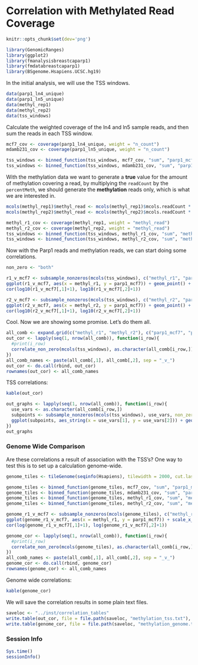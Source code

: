 <!--
% \VignetteEngine{knitr}
% \VignetteIndexEntry{fmanalysisbreastcaparp1: Methylation}
% \VignetteDepends{GenomicRanges, ggplot2, BSgenome.Hsapiens.UCSC.hg19, fmanalysisbreastcaparp1, fmdatabreastcaparp1}
% \VignettePackage{fmanalysisbreastcaparp1}
-->

# Correlation with Methylated Read Coverage

```r
knitr::opts_chunk$set(dev='png')
```

```r
library(GenomicRanges)
library(ggplot2)
library(fmanalysisbreastcaparp1)
library(fmdatabreastcaparp1)
library(BSgenome.Hsapiens.UCSC.hg19)
```

In the initial analysis, we will use the TSS windows. 

```r
data(parp1_ln4_unique)
data(parp1_ln5_unique)
data(methyl_rep1)
data(methyl_rep2)
data(tss_windows)
```

Calculate the weighted coverage of the ln4 and ln5 sample reads, and then sum the reads in each TSS window.

```r
mcf7_cov <- coverage(parp1_ln4_unique, weight = "n_count")
mdamb231_cov <- coverage(parp1_ln5_unique, weight = "n_count")

tss_windows <- binned_function(tss_windows, mcf7_cov, "sum", "parp1_mcf7")
tss_windows <- binned_function(tss_windows, mdamb231_cov, "sum", "parp1_mdamb231")
```

With the methylation data we want to generate a **true** value for the amount of methylation covering a read, by multiplying the `readCount` by the `percentMeth`, we should generate the **methylation** reads only, which is what we are interested in.

```r
mcols(methyl_rep1)$methyl_read <- mcols(methyl_rep1)$mcols.readCount * mcols(methyl_rep1)$mcols.percentMeth / 100
mcols(methyl_rep2)$methyl_read <- mcols(methyl_rep2)$mcols.readCount * mcols(methyl_rep2)$mcols.percentMeth / 100

methyl_r1_cov <- coverage(methyl_rep1, weight = "methyl_read")
methyl_r2_cov <- coverage(methyl_rep2, weight = "methyl_read")
tss_windows <- binned_function(tss_windows, methyl_r1_cov, "sum", "methyl_r1")
tss_windows <- binned_function(tss_windows, methyl_r2_cov, "sum", "methyl_r2")
```

Now with the Parp1 reads and methylation reads, we can start doing some correlations.


```r
non_zero <- "both"
```


```r
r1_v_mcf7 <- subsample_nonzeros(mcols(tss_windows), c("methyl_r1", "parp1_mcf7"), non_zero = non_zero, n_points = 10000)
ggplot(r1_v_mcf7, aes(x = methyl_r1, y = parp1_mcf7)) + geom_point() + scale_y_log10() + scale_x_log10()
cor(log10(r1_v_mcf7[,1]+1), log10(r1_v_mcf7[,2]+1))

r2_v_mcf7 <- subsample_nonzeros(mcols(tss_windows), c("methyl_r2", "parp1_mcf7"), non_zero = non_zero, n_points = 10000)
ggplot(r2_v_mcf7, aes(x = methyl_r2, y = parp1_mcf7)) + geom_point() + scale_y_log10() + scale_x_log10()
cor(log10(r2_v_mcf7[,1]+1), log10(r2_v_mcf7[,2]+1))
```

Cool. Now we are showing some promise. Let's do them all.

```r
all_comb <- expand.grid(c("methyl_r1", "methyl_r2"), c("parp1_mcf7", "parp1_mdamb231"), stringsAsFactors = FALSE)
out_cor <- lapply(seq(1, nrow(all_comb)), function(i_row){
  #print(i_row)
  correlate_non_zero(mcols(tss_windows), as.character(all_comb[i_row,]), log_transform = TRUE, non_zero = non_zero, test = TRUE)
})
all_comb_names <- paste(all_comb[,1], all_comb[,2], sep = "_v_")
out_cor <- do.call(rbind, out_cor)
rownames(out_cor) <- all_comb_names
```

TSS correlations:

```r
kable(out_cor)
```


```r
out_graphs <- lapply(seq(1, nrow(all_comb)), function(i_row){
  use_vars <- as.character(all_comb[i_row,])
  subpoints <- subsample_nonzeros(mcols(tss_windows), use_vars, non_zero = non_zero, n_points = 10000)
  ggplot(subpoints, aes_string(x = use_vars[1], y = use_vars[2])) + geom_point() + scale_y_log10() + scale_x_log10()
})
out_graphs
```


### Genome Wide Comparison

Are these correlations a result of association with the TSS's? One way to test this is to set up a calculation genome-wide.

```r
genome_tiles <- tileGenome(seqinfo(Hsapiens), tilewidth = 2000, cut.last.tile.in.chrom = TRUE)

genome_tiles <- binned_function(genome_tiles, mcf7_cov, "sum", "parp1_mcf7")
genome_tiles <- binned_function(genome_tiles, mdamb231_cov, "sum", "parp1_mdamb231")
genome_tiles <- binned_function(genome_tiles, methyl_r1_cov, "sum", "methyl_r1")
genome_tiles <- binned_function(genome_tiles, methyl_r2_cov, "sum", "methyl_r2")
```


```r
genome_r1_v_mcf7 <- subsample_nonzeros(mcols(genome_tiles), c("methyl_r1", "parp1_mcf7"), non_zero = non_zero, n_points = 10000)
ggplot(genome_r1_v_mcf7, aes(x = methyl_r1, y = parp1_mcf7)) + scale_x_log10() + scale_y_log10() + geom_point()
cor(log(genome_r1_v_mcf7[,1]+1), log(genome_r1_v_mcf7[,2]+1))
```

```r
genome_cor <- lapply(seq(1, nrow(all_comb)), function(i_row){
  #print(i_row)
  correlate_non_zero(mcols(genome_tiles), as.character(all_comb[i_row,]), log_transform = TRUE, non_zero = non_zero, test = TRUE)
})
all_comb_names <- paste(all_comb[,1], all_comb[,2], sep = "_v_")
genome_cor <- do.call(rbind, genome_cor)
rownames(genome_cor) <- all_comb_names
```

Genome wide correlations:

```r
kable(genome_cor)
```


We will save the correlation results in some plain text files.

```r
saveloc <- "../inst/correlation_tables"
write.table(out_cor, file = file.path(saveloc, "methylation_tss.txt"), sep = "\t")
write.table(genome_cor, file = file.path(saveloc, "methylation_genome.txt"), sep = "\t")
```


### Session Info

```r
Sys.time()
sessionInfo()
```

